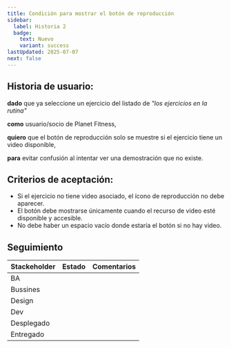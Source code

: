 ```yaml
---
title: Condición para mostrar el botón de reproducción
sidebar:
  label: Historia 2
  badge:
    text: Nuevo
    variant: success
lastUpdated: 2025-07-07
next: false
---
```



## Historia de usuario:

**dado** que ya seleccione un ejercicio del listado de _"los ejercicios en la rutina"_

**como** usuario/socio de Planet Fitness,

**quiero** que el botón de reproducción solo se muestre si el ejercicio tiene un video disponible,

**para** evitar confusión al intentar ver una demostración que no existe.

## Criterios de aceptación:

  - Si el ejercicio no tiene video asociado, el ícono de reproducción no debe aparecer.
  - El botón debe mostrarse únicamente cuando el recurso de video esté disponible y accesible.
  - No debe haber un espacio vacío donde estaría el botón si no hay video.

## Seguimiento

| Stackeholder |                     Estado                    |             Comentarios             |
|--------------|-----------------------------------------------|------------------------------------ |
| BA           | <Badge text="Terminado" variant="note" />     |                                     |
| Bussines     | <Badge text="Pendiente" variant="caution" />  |                                     |
| Design       | <Badge text="Pendiente" variant="caution" />  |                                     |
| Dev          | <Badge text="Pendiente" variant="caution" />  |                                     |
| Desplegado   | <Badge text="Pendiente" variant="caution" />  |                                     |
| Entregado    | <Badge text="Pendiente" variant="caution" />  |                                     |

